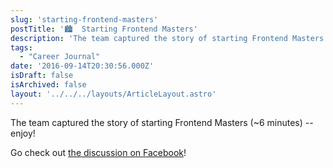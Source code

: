 ```yaml
---
slug: 'starting-frontend-masters'
postTitle: '🏙  Starting Frontend Masters'
description: 'The team captured the story of starting Frontend Masters (~6 minutes) -- enjoy!'
tags:
  - "Career Journal"
date: '2016-09-14T20:30:56.000Z'
isDraft: false
isArchived: false
layout: '../../../layouts/ArticleLayout.astro'
---
```


The team captured the story of starting Frontend Masters (~6 minutes) -- enjoy!

<YouTube id="KL5vEhdFpgQ" params="controls=1" />

Go check out [the discussion on Facebook](https://www.facebook.com/FrontendMasters/videos/638423466333810/)!

